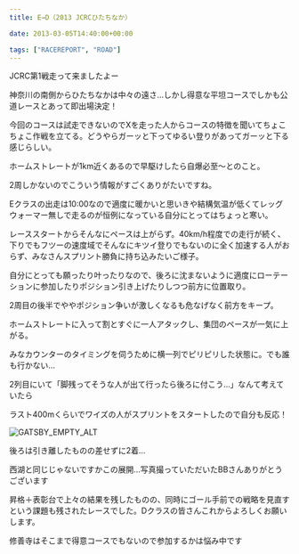 ---
title: E→D（2013 JCRCひたちなか）

date: 2013-03-05T14:40:00+00:00

tags: ["RACEREPORT", "ROAD"]
---

JCRC第1戦走って来ましたよー

神奈川の南側からひたちなかは中々の遠さ…しかし得意な平坦コースでしかも公道レースとあって即出場決定！

今回のコースは試走できないのでXを走った人からコースの特徴を聞いてちょこちょこ作戦を立てる。どうやらガーッと下ってゆるい登りがあってガーッと下る感じらしい。

ホームストレートが1km近くあるので早駆けしたら自爆必至～とのこと。

2周しかないのでこういう情報がすごくありがたいですね。

Eクラスの出走は10:00なので適度に暖かいと思いきや結構気温が低くてレッグウォーマー無しで走るのが恒例になっている自分にとってはちょっと寒い。

レーススタートからそんなにペースは上がらず。40km/h程度での走行が続く、下りでもフツーの速度域でそんなにキツイ登りでもないのに全く加速する人がおらず、みなさんスプリント勝負に持ち込みたいご様子。

自分にとっても願ったり叶ったりなので、後ろに沈まないように適度にローテーションに参加したりポジション引き上げたりしつつ前方に位置取り。

2周目の後半でややポジション争いが激しくなるも危なげなく前方をキープ。

ホームストレートに入って割とすぐに一人アタックし、集団のペースが一気に上がる。

みなカウンターのタイミングを伺うために横一列でピリピリした状態に。でも誰も行かない…

2列目にいて「脚残ってそうな人が出て行ったら後ろに付こう…」なんて考えていたら

ラスト400mくらいでワイズの人がスプリントをスタートしたので自分も反応！

![GATSBY_EMPTY_ALT](./1297757151_138.jpg)

後ろは引き離したものの差せずに2着…

西湖と同じじゃないですかこの展開…写真撮っていただいたBBさんありがとうございます

昇格＋表彰台で上々の結果を残したものの、同時にゴール手前での戦略を見直すという課題も残されたレースでした。Dクラスの皆さんこれからよろしくお願いします。

修善寺はそこまで得意コースでもないので参加するかは悩み中です
